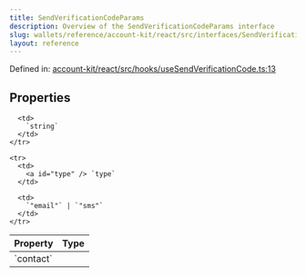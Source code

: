 ```yaml
---
title: SendVerificationCodeParams
description: Overview of the SendVerificationCodeParams interface
slug: wallets/reference/account-kit/react/src/interfaces/SendVerificationCodeParams
layout: reference
---
```


Defined in: [account-kit/react/src/hooks/useSendVerificationCode.ts:13](https://github.com/alchemyplatform/aa-sdk/blob/4987bdd63823427c48ec21401b71fa3cfc2d0675/account-kit/react/src/hooks/useSendVerificationCode.ts#L13)

## Properties

<table>
  <thead>
    <tr>
      <th align="left">Property</th>
      <th align="left">Type</th>
    </tr>
  </thead>

  <tbody>
    <tr>
      <td>
        <a id="contact" /> `contact`
      </td>

      <td>
        `string`
      </td>
    </tr>

    <tr>
      <td>
        <a id="type" /> `type`
      </td>

      <td>
        `"email"` | `"sms"`
      </td>
    </tr>

  </tbody>
</table>
